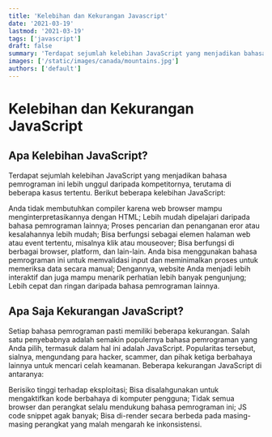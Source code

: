 ```yaml
---
title: 'Kelebihan dan Kekurangan Javascript'
date: '2021-03-19'
lastmod: '2021-03-19'
tags: ['javascript']
draft: false
summary: 'Terdapat sejumlah kelebihan JavaScript yang menjadikan bahasa pemrograman ini lebih unggul daripada kompetitornya, terutama di beberapa kasus tertentu.'
images: ['/static/images/canada/mountains.jpg']
authors: ['default']
---
```


# Kelebihan dan Kekurangan JavaScript

## Apa Kelebihan JavaScript?

Terdapat sejumlah kelebihan JavaScript yang menjadikan bahasa pemrograman ini lebih unggul daripada kompetitornya, terutama di beberapa kasus tertentu. Berikut beberapa kelebihan JavaScript:

Anda tidak membutuhkan compiler karena web browser mampu menginterpretasikannya dengan HTML;
Lebih mudah dipelajari daripada bahasa pemrograman lainnya;
Proses pencarian dan penanganan eror atau kesalahannya lebih mudah;
Bisa berfungsi sebagai elemen halaman web atau event tertentu, misalnya klik atau mouseover;
Bisa berfungsi di berbagai browser, platform, dan lain-lain.
Anda bisa menggunakan bahasa pemrograman ini untuk memvalidasi input dan meminimalkan proses untuk memeriksa data secara manual;
Dengannya, website Anda menjadi lebih interaktif dan juga mampu menarik perhatian lebih banyak pengunjung;
Lebih cepat dan ringan daripada bahasa pemrograman lainnya.

## Apa Saja Kekurangan JavaScript?

Setiap bahasa pemrograman pasti memiliki beberapa kekurangan. Salah satu penyebabnya adalah semakin populernya bahasa pemrograman yang Anda pilih, termasuk dalam hal ini adalah JavaScript. Popularitas tersebut, sialnya, mengundang para hacker, scammer, dan pihak ketiga berbahaya lainnya untuk mencari celah keamanan. Beberapa kekurangan JavaScript di antaranya:

Berisiko tinggi terhadap eksploitasi;
Bisa disalahgunakan untuk mengaktifkan kode berbahaya di komputer pengguna;
Tidak semua browser dan perangkat selalu mendukung bahasa pemrograman ini;
JS code snippet agak banyak;
Bisa di-render secara berbeda pada masing-masing perangkat yang malah mengarah ke inkonsistensi.

